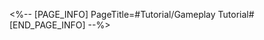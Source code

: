 <%-- [PAGE_INFO]
PageTitle=#Tutorial/Gameplay Tutorial#
[END_PAGE_INFO] --%>
{{Tutorial
|sort      = 982004
|title     = Gameplay Tutorial
|subtitle  = 
|type      = 
|about     = 
|image1    = Tutorial Gameplay Tutorial 1.png{{subst:void|<!--$UPLOAD:<<SpriteOutput/TutorialPic/TutorialPage_982004.png>-<Tutorial Gameplay Tutorial 1.png>-<Tutorial Files>>-->}}
|text1     = Colliding with a {{Color|h|nobold=1|Spiky Pillar}} deals {{Color|h|nobold=1|3}} DMG to the baby seal.
|image2    = Tutorial Gameplay Tutorial 2.png{{subst:void|<!--$UPLOAD:<<SpriteOutput/TutorialPic/TutorialPage_982007.png>-<Tutorial Gameplay Tutorial 2.png>-<Tutorial Files>>-->}}
|text2     = A baby seal that collides with a {{Color|h|nobold=1|Floatie}} increases {{Color|h|nobold=1|SPD}}, and gains {{Color|h|nobold=1|1}} ATK for the current round.
|image3    = Tutorial Gameplay Tutorial 3.png{{subst:void|<!--$UPLOAD:<<SpriteOutput/TutorialPic/TutorialPage_982001.png>-<Tutorial Gameplay Tutorial 3.png>-<Tutorial Files>>-->}}
|text3     = {{Color|h|nobold=1|Drag}} a baby seal to launch it. Colliding with enemies deals damage based on {{Color|h|nobold=1|ATK}}.
|image4    = Tutorial Gameplay Tutorial 4.png{{subst:void|<!--$UPLOAD:<<SpriteOutput/TutorialPic/TutorialPage_982002.png>-<Tutorial Gameplay Tutorial 4.png>-<Tutorial Files>>-->}}
|text4     = Each baby seal has different {{Color|h|nobold=1|abilities}} &mdash; using them wisely is key to victory.
|image5    = Tutorial Gameplay Tutorial 5.png{{subst:void|<!--$UPLOAD:<<SpriteOutput/TutorialPic/TutorialPage_982003.png>-<Tutorial Gameplay Tutorial 5.png>-<Tutorial Files>>-->}}
|text5     = Each seal can take action 1 time per round. At the start of a new round, {{Color|h|nobold=1|the player who goes first is swapped}}.
|image6    = Tutorial Gameplay Tutorial 6.png{{subst:void|<!--$UPLOAD:<<SpriteOutput/TutorialPic/TutorialPage_982005.png>-<Tutorial Gameplay Tutorial 6.png>-<Tutorial Files>>-->}}
|text6     = Defeat enemy seals to earn {{Color|h|nobold=1|points}} &mdash; reach the maximum score to win.
}}